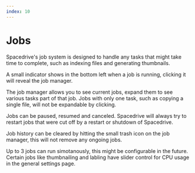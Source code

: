 ```yaml
---
index: 10
---
```


# Jobs

Spacedrive's job system is designed to handle any tasks that might take time to complete, such as indexing files and generating thumbnails.

A small indicator shows in the bottom left when a job is running, clicking it will reveal the job manager.

The job manager allows you to see current jobs, expand them to see various tasks part of that job. Jobs with only one task, such as copying a single file, will not be expandable by clicking.

Jobs can be paused, resumed and canceled. Spacedrive will always try to restart jobs that were cut off by a restart or shutdown of Spacedrive.

Job history can be cleared by hitting the small trash icon on the job manager, this will not remove any ongoing jobs.

Up to 3 jobs can run simotanously, this might be configurable in the future. Certain jobs like thumbnailing and labling have slider control for CPU usage in the general settings page.

